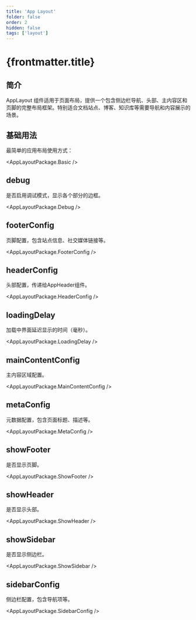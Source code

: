 ```yaml
---
title: 'App Layout'
folder: false
order: 2
hidden: false
tags: ['layout']
---
```



# {frontmatter.title}

## 简介

AppLayout 组件适用于页面布局，提供一个包含侧边栏导航、头部、主内容区和页脚的完整布局框架。特别适合文档站点、博客、知识库等需要导航和内容展示的场景。

## 基础用法

最简单的应用布局使用方式：

<AppLayoutPackage.Basic />

## debug

是否启用调试模式，显示各个部分的边框。

<AppLayoutPackage.Debug />

## footerConfig

页脚配置，包含站点信息、社交媒体链接等。

<AppLayoutPackage.FooterConfig />

## headerConfig

头部配置，传递给AppHeader组件。

<AppLayoutPackage.HeaderConfig />

## loadingDelay

加载中界面延迟显示的时间（毫秒）。

<AppLayoutPackage.LoadingDelay />

## mainContentConfig

主内容区域配置。

<AppLayoutPackage.MainContentConfig />

## metaConfig

元数据配置，包含页面标题、描述等。

<AppLayoutPackage.MetaConfig />

## showFooter

是否显示页脚。

<AppLayoutPackage.ShowFooter />

## showHeader

是否显示头部。

<AppLayoutPackage.ShowHeader />

## showSidebar

是否显示侧边栏。

<AppLayoutPackage.ShowSidebar />

## sidebarConfig

侧边栏配置，包含导航项等。

<AppLayoutPackage.SidebarConfig />
